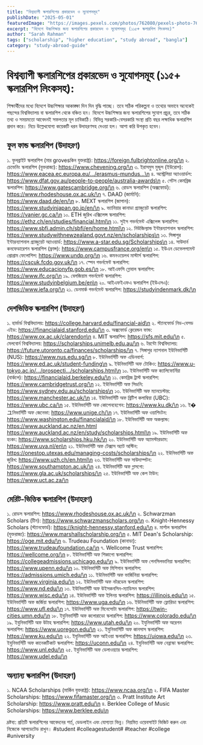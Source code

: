 ```yaml
---
title: "বিশ্বব্যাপী স্কলারশিপের প্রকারভেদ ও সুযোগসমূহ"
publishDate: "2025-05-01"
featuredImage: "https://images.pexels.com/photos/762080/pexels-photo-762080.jpeg?auto=compress&cs=tinysrgb&w=1260&h=750&dpr=2"
excerpt: "বিদেশে উচ্চশিক্ষার জন্য স্কলারশিপের প্রকারভেদ ও সুযোগসমূহ (১১৫+ স্কলারশিপ লিংকসহ)"
author: "Sarah Rahman"
tags: ["scholarship", "higher education", "study abroad", "bangla"]
category: "study-abroad-guide"
---
```


# বিশ্বব্যাপী স্কলারশিপের প্রকারভেদ ও সুযোগসমূহ (১১৫+ স্কলারশিপ লিংকসহ):

শিক্ষার্থীদের মধ্যে বিদেশে উচ্চশিক্ষার আকাঙ্ক্ষা দিন দিন বৃদ্ধি পাচ্ছে। তবে সঠিক পরিকল্পনা ও তথ্যের অভাবে অনেকেই পছন্দের বিশ্ববিদ্যালয় বা স্কলারশিপ থেকে বঞ্চিত হন। বিদেশে উচ্চশিক্ষার জন্য স্কলারশিপের সুযোগ প্রচুর, তবে সঠিক তথ্য ও সময়মতো আবেদনই সফলতার মূল চাবিকাঠি। বিভিন্ন সরকারি-বেসরকারি সংস্থা প্রতি বছর লক্ষাধিক স্কলারশিপ প্রদান করে। নিচে উল্লেখযোগ্য কয়েকটি ধরন উদাহরণসহ দেওয়া হল। আশা করি উপকৃত হবেন।

## ফুল ফান্ড স্কলারশিপ (উদাহরণ)
১. ফুলব্রাইট স্কলারশিপ (মার grovesকিন যুক্তরাষ্ট্র): https://foreign.fulbrightonline.org/\n ২. চেভেনিং স্কলারশিপ (যুক্তরাজ্য): https://www.chevening.org/\n ৩. ইরাসমুস মুন্ডুস (ইউরোপ): https://www.eacea.ec.europa.eu/.../erasmus-mundus...\n ৪. অস্ট্রেলিয়া অ্যাওয়ার্ডস: https://www.dfat.gov.au/people-to-people/australia-awards\n ৫. গেটস কেমব্রিজ স্কলারশিপ: https://www.gatescambridge.org/\n ৬. রোডস স্কলারশিপ (অক্সফোর্ড): https://www.rhodeshouse.ox.ac.uk/\n ৭. DAAD (জার্মানি): https://www.daad.de/en/\n ৮. MEXT স্কলারশিপ (জাপান): https://www.studyinjapan.go.jp/en/\n ৯. ভ্যানিয়ার কানাডা গ্র্যাজুয়েট স্কলারশিপ: https://vanier.gc.ca/\n ১০. ETH জুরিখ এক্সিলেন্স স্কলারশিপ: https://ethz.ch/en/studies/financial.html\n ১১. সুইস গভর্নমেন্ট এক্সিলেন্স স্কলারশিপ: https://www.sbfi.admin.ch/sbfi/en/home.html\n ১২. নিউজিল্যান্ড ইন্টারন্যাশনাল স্কলারশিপ: https://www.studywithnewzealand.govt.nz/en/scholarships\n ১৩. সিঙ্গাপুর ইন্টারন্যাশনাল গ্র্যাজুয়েট অ্যাওয়ার্ড: https://www.a-star.edu.sg/Scholarships\n ১৪. সাউদার্ন কনফেডারেশন স্কলারশিপ (ফ্রান্স): https://www.campusfrance.org/en\n ১৫. ইউএন ডেভেলপমেন্ট প্রোগ্রাম ফেলোশিপ: https://www.undp.org/\n ১৬. কমনওয়েলথ মাস্টার্স স্কলারশিপ: https://cscuk.fcdo.gov.uk/\n ১৭. স্পেন গভর্নমেন্ট স্কলারশিপ: https://www.educacionyfp.gob.es/\n ১৮. আইএফসি গ্লোবাল স্কলারশিপ: https://www.ifc.org/\n ১৯. বেলজিয়াম গভর্নমেন্ট স্কলারশিপ: https://www.studyinbelgium.be/en\n ২০. আইএফইএফএ স্কলারশিপ (ইউএসএ): https://www.iefa.org/\n ২১. ডেনমার্ক গভর্নমেন্ট স্কলারশিপ: https://studyindenmark.dk/\n


## দেশভিত্তিক স্কলারশিপ (উদাহরণ)
 ১. হার্ভার্ড বিশ্ববিদ্যালয়: https://college.harvard.edu/financial-aid\n ২. স্ট্যানফোর্ড নিড-বেসড এইড: https://financialaid.stanford.edu/\n ৩. অক্সফোর্ড ক্লেরেন্ডন ফান্ড: https://www.ox.ac.uk/clarendon\n ৪. MIT স্কলারশিপ: https://sfs.mit.edu/\n ৫. মেলবোর্ন বিশ্ববিদ্যালয়: https://scholarships.unimelb.edu.au/\n ৬. টরন্টো বিশ্ববিদ্যালয়: https://future.utoronto.ca/finances/scholarships/\n ৭. সিঙ্গাপুর ন্যাশনাল ইউনিভার্সিটি (NUS): https://www.nus.edu.sg/\n ৮. ইউনিভার্সিটি অফ এডিনবার্গ: https://www.ed.ac.uk/student-funding\n ৯. ইউনিভার্সিটি অফ টোকিও: https://www.u-tokyo.ac.jp/.../prospecti.../scholarships.html\n ১০. ইউনিভার্সিটি অফ ক্যালিফোর্নিয়া (বার্কলে): https://financialaid.berkeley.edu/\n ১১. কেমব্রিজ ট্রাস্ট স্কলারশিপ: https://www.cambridgetrust.org/\n ১২. ইউনিভার্সিটি অফ সিডনি: https://www.sydney.edu.au/scholarships\n ১৩. ইউনিভার্সিটি অফ ম্যানচেস্টার: https://www.manchester.ac.uk/\n ১৪. ইউনিভার্সিটি অফ ব্রিটিশ কলাম্বিয়া (UBC): https://www.ubc.ca/\n ১৫. ইউনিভার্সিটি অফ কোপেনহেগেন: https://www.ku.dk/\n ১৬. ই�ユনিভার্সিটি অফ জেনেভা: https://www.unige.ch/\n ১৭. ইউনিভার্সিটি অফ ওয়াশিংটন: https://www.washington.edu/financialaid/\n ১৮. ইউনিভার্সিটি অফ অকল্যান্ড: https://www.auckland.ac.nz/en.html https://www.auckland.ac.nz/en/study/scholarships.html\n ১৯. ইউনিভার্সিটি অফ হংকং: https://www.scholarships.hku.hk/\n ২০. ইউনিভার্সিটি অফ অ্যামস্টারডাম: https://www.uva.nl/en\n ২১. ইউনিভার্সিটি অফ টেক্সাস অ্যাট অস্টিন: https://onestop.utexas.edu/managing-costs/scholarships/\n ২২. ইউনিভার্সিটি অফ জুরিখ: https://www.uzh.ch/en.html\n ২৩. ইউনিভার্সিটি অফ সাউদাম্পটন: https://www.southampton.ac.uk/\n ২৪. ইউনিভার্সিটি অফ গ্লাসগো: https://www.gla.ac.uk/scholarships/\n ২৫. ইউনিভার্সিটি অফ কেপ টাউন: https://www.uct.ac.za/\n


## মেরিট-ভিত্তিক স্কলারশিপ (উদাহরণ)
১. রোডস স্কলারশিপ: https://www.rhodeshouse.ox.ac.uk/\n ২. Schwarzman Scholars (চীন): https://www.schwarzmanscholars.org/\n ৩. Knight-Hennessy Scholars (স্ট্যানফোর্ড): https://knight-hennessy.stanford.edu/\n ৪. মার্শাল স্কলারশিপ (যুক্তরাজ্য): https://www.marshallscholarship.org/\n ৫. MIT Dean's Scholarship: https://oge.mit.edu/\n ৬. Trudeau Foundation (কানাডা): https://www.trudeaufoundation.ca/\n ৭. Wellcome Trust স্কলারশিপ: https://wellcome.org/\n ৮. ইউনিভার্সিটি অফ শিকাগো স্কলারশিপ: https://collegeadmissions.uchicago.edu/\n ৯. ইউনিভার্সিটি অফ পেনসিলভানিয়া স্কলারশিপ: https://www.upenn.edu/\n ১০. ইউনিভার্সিটি অফ মিশিগান স্কলারশিপ: https://admissions.umich.edu/\n ১১. ইউনিভার্সিটি অফ ভার্জিনিয়া স্কলারশিপ: https://www.virginia.edu/\n ১২. ইউনিভার্সিটি অফ নটরডেম স্কলারশিপ: https://www.nd.edu/\n ১৩. ইউনিভার্সিটি অফ উইসকনসিন-ম্যাডিসন স্কলারশিপ: https://www.wisc.edu/\n ১৪. ইউনিভার্সিটি অফ ইলিনয় স্কলারশিপ: https://illinois.edu/\n ১৫. ইউনিভার্সিটি অফ জর্জিয়া স্কলারশিপ: https://www.uga.edu/\n ১৬. ইউনিভার্সিটি অফ ফ্লোরিডা স্কলারশিপ: https://www.ufl.edu/\n ১৭. ইউনিভার্সিটি অফ মিনেসোটা স্কলারশিপ: https://twin-cities.umn.edu/\n ১৮. ইযুনিভার্সিটি অফ কলোরাডো স্কলারশিপ: https://www.colorado.edu/\n ১৯. ইযুনিভার্সিটি অফ উটাহ স্কলারশিপ: https://www.utah.edu/\n ২০. ইযুনিভার্সিটি অফ অরেগন স্কলারশিপ: https://www.uoregon.edu/\n ২১. ইযুনিভার্সিটি অফ কানসাস স্কলারশিপ: https://www.ku.edu/\n ২২. ইযুনিভার্সিটি অফ আইওয়া স্কলারশিপ: https://uiowa.edu/\n ২৩. ইযুনিভার্সিটি অফ কানেকটিকাট স্কলারশিপ: https://uconn.edu/\n ২৪. ইযুনিভার্সিটি অফ নেব্রাস্কা স্কলারশিপ: https://www.unl.edu/\n ২৫. ইযুনিভার্সিটি অফ ডেলাওয়্যার স্কলারশিপ: https://www.udel.edu/\n




## অন্যান্য স্কলারশিপ (উদাহরণ)
১. NCAA Scholarships (মার্কিন যুক্তরাষ্ট্র): https://www.ncaa.org/\n ২. FIFA Master Scholarships: https://www.fifamaster.org/\n ৩. Pratt Institute Art Scholarship: https://www.pratt.edu/\n ৪. Berklee College of Music Scholarships: https://www.berklee.edu\n


দ্রষ্টব্য: প্রতিটি স্কলারশিপের আবেদনের শর্ত, ডেডলাইন এবং যোগ্যতা ভিন্ন। নিয়মিত ওয়েবসাইট ভিজিট করুন এবং নিজেকে আপডেটেড রাখুন।
#student #colleagestudent#
#teacher #college #university